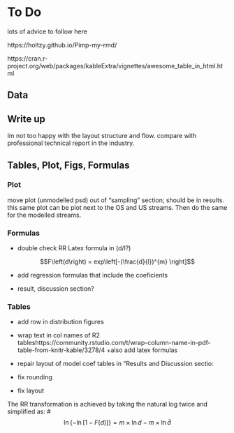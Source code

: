 # To Do 


lots of advice to follow here

https://holtzy.github.io/Pimp-my-rmd/

https://cran.r-project.org/web/packages/kableExtra/vignettes/awesome_table_in_html.html 


## Data



## Write up

Im not too happy with the layout structure and flow. compare with professional technical report in the industry.


## Tables, Plot, Figs, Formulas

### Plot

move plot (unmodelled psd) out of "sampling" section; should be in results.
this same plot can be plot next to the OS and US streams.
Then do the same for the modelled streams.

### Formulas


+ double check RR Latex formula in (d/l?)


 $$F\left(d\right) = exp\left[-(\frac{d}{l})^{m} \right]$$


+ add regression formulas that include the coeficients

+ result, discussion section?

### Tables

+ add row in distribution figures 
+ wrap text in col names of R2
tableshttps://community.rstudio.com/t/wrap-column-name-in-pdf-table-from-knitr-kable/3278/4
+also add latex formulas

+ repair layout of model coef tables in "Results and Discussion sectio:

+ fix rounding 
+ fix layout



The RR transformation is achieved by taking the natural log twice and simplified as:
#$$\ln\left\{-\ln\left[1-F(d)\right] \right\} = m\times \ln d - m\times \ln \bar{d} $$


